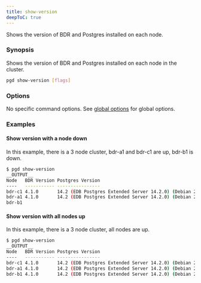 ```yaml
---
title: show-version
deepToC: true
---
```


Shows the version of BDR and Postgres installed on each node.

### Synopsis

Shows the version of BDR and Postgres installed on each node in the cluster.

```sh
pgd show-version [flags]
```

### Options

No specific command options. See [global options](../command_ref#global-options) for global options.

### Examples

#### Show version with a node down

In this example, there is a 3 node cluster, bdr-a1 and bdr-c1 are up, bdr-b1 is down.

```bash
$ pgd show-version
__OUTPUT__
Node   BDR Version Postgres Version
----   ----------- ----------------
bdr-c1 4.1.0       14.2 (EDB Postgres Extended Server 14.2.0) (Debian 2:14.2.0edbpge-1.buster+1)
bdr-a1 4.1.0       14.2 (EDB Postgres Extended Server 14.2.0) (Debian 2:14.2.0edbpge-1.buster+1)
bdr-b1
```

#### Show version with all nodes up

In this example, there is a 3 node cluster, all nodes are up.

```bash
$ pgd show-version
__OUTPUT__
Node   BDR Version Postgres Version
----   ----------- ----------------
bdr-c1 4.1.0       14.2 (EDB Postgres Extended Server 14.2.0) (Debian 2:14.2.0edbpge-1.buster+1)
bdr-a1 4.1.0       14.2 (EDB Postgres Extended Server 14.2.0) (Debian 2:14.2.0edbpge-1.buster+1)
bdr-b1 4.1.0       14.2 (EDB Postgres Extended Server 14.2.0) (Debian 2:14.2.0edbpge-1.buster+1)
```


